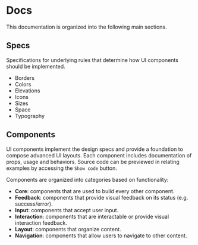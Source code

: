 
<Meta title="Overview/Docs" />

# Docs

This documentation is organized into the following main sections.

## Specs

Specifications for underlying rules that determine how UI components should be implemented.

- Borders
- Colors
- Elevations
- Icons
- Sizes
- Space
- Typography

## Components

UI components implement the design specs and provide a foundation to compose advanced UI layouts. Each component includes documentation of props, usage and behaviors. Source code can be previewed in relating examples by accessing the `Show code` button.

Components are organized into categories based on functionality:

- **Core**: components that are used to build every other component.
- **Feedback**: components that provide visual feedback on its status (e.g. success/error).
- **Input**: components that accept user input.
- **Interaction**: components that are interactable or provide visual interaction feedback.
- **Layout**: components that organize content.
- **Navigation**: components that allow users to navigate to other content.
